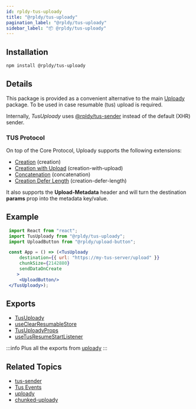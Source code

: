 ```yaml
---
id: rpldy-tus-uploady
title: "@rpldy/tus-uploady"
pagination_label: "@rpldy/tus-uploady"
sidebar_label: "📦 @rpldy/tus-uploady"
---
```


## Installation

```bash npm2yarn
npm install @rpldy/tus-uploady
```

## Details

This package is provided as a convenient alternative to the main [Uploady](../rpldy-uploady) package.
To be used in case resumable (tus) upload is required.

Internally, _TusUploady_ uses [@rpldy/tus-sender](../rpldy-tus-sender) instead of the default (XHR) sender.

### TUS Protocol

On top of the Core Protocol, Uploady supports the following extensions:

- [Creation](https://tus.io/protocols/resumable-upload.html#creation) (creation)
- [Creation with Upload](https://tus.io/protocols/resumable-upload.html#creation-with-upload) (creation-with-upload)
- [Concatenation](https://tus.io/protocols/resumable-upload.html#concatenation) (concatenation)
- [Creation Defer Length](https://tus.io/protocols/resumable-upload.html#upload-defer-length) (creation-defer-length)

It also supports the __Upload-Metadata__ header and will turn the destination __params__ prop into the metadata key/value.

## Example

```jsx title="TUS - Simple Example"
 import React from "react";
 import TusUploady from "@rpldy/tus-uploady";
 import UploadButton from "@rpldy/upload-button";

 const App = () => (<TusUploady
     destination={{ url: "https://my-tus-server/upload" }}
     chunkSize={2142880}
     sendDataOnCreate
	>
     <UploadButton/>
 </TusUploady>);
 ```

## Exports

* [TusUploady](../../api/providers/tus-uploady)
* [useClearResumableStore](../../api/hooks/useClearResumableStore)
* [TusUploadyProps](../../api/types#tusuploadyprops)
* [useTusResumeStartListener](../../api/hooks/useTusResumeStartListener)

:::info
Plus all the exports from [uploady](../rpldy-uploady)
:::

## Related Topics

* [tus-sender](../rpldy-tus-sender)
* [Tus Events](../../api/events#tus-events)
* [uploady](../rpldy-uploady)
* [chunked-uploady](../rpldy-chunked-uploady)

